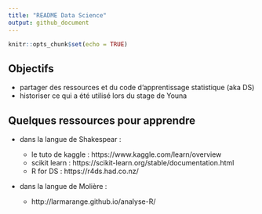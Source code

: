 ```yaml
---
title: "README Data Science"
output: github_document
---
```


```r
knitr::opts_chunk$set(echo = TRUE)
```

## Objectifs

* partager des ressources et du code d'apprentissage statistique (aka DS)
* historiser ce qui a été utilisé lors du stage de Youna

## Quelques ressources pour apprendre

* dans la langue de Shakespear :

  + le tuto de kaggle : https://www.kaggle.com/learn/overview
  + scikit learn : https://scikit-learn.org/stable/documentation.html
  + R for DS : https://r4ds.had.co.nz/
  
* dans la langue de Molière :

  + http://larmarange.github.io/analyse-R/
